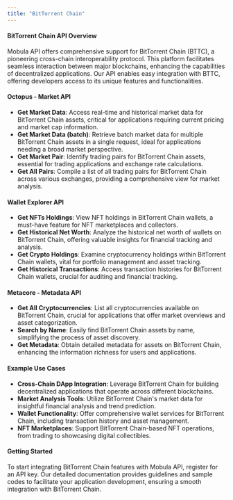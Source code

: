 ```yaml
---
title: "BitTorrent Chain"
---
```


#### BitTorrent Chain API Overview

Mobula API offers comprehensive support for BitTorrent Chain (BTTC), a pioneering cross-chain interoperability protocol. This platform facilitates seamless interaction between major blockchains, enhancing the capabilities of decentralized applications. Our API enables easy integration with BTTC, offering developers access to its unique features and functionalities.

#### Octopus - Market API

- **Get Market Data**: Access real-time and historical market data for BitTorrent Chain assets, critical for applications requiring current pricing and market cap information.
- **Get Market Data (batch)**: Retrieve batch market data for multiple BitTorrent Chain assets in a single request, ideal for applications needing a broad market perspective.
- **Get Market Pair**: Identify trading pairs for BitTorrent Chain assets, essential for trading applications and exchange rate calculations.
- **Get All Pairs**: Compile a list of all trading pairs for BitTorrent Chain across various exchanges, providing a comprehensive view for market analysis.

#### Wallet Explorer API

- **Get NFTs Holdings**: View NFT holdings in BitTorrent Chain wallets, a must-have feature for NFT marketplaces and collectors.
- **Get Historical Net Worth**: Analyze the historical net worth of wallets on BitTorrent Chain, offering valuable insights for financial tracking and analysis.
- **Get Crypto Holdings**: Examine cryptocurrency holdings within BitTorrent Chain wallets, vital for portfolio management and asset tracking.
- **Get Historical Transactions**: Access transaction histories for BitTorrent Chain wallets, crucial for auditing and financial tracking.

#### Metacore - Metadata API

- **Get All Cryptocurrencies**: List all cryptocurrencies available on BitTorrent Chain, crucial for applications that offer market overviews and asset categorization.
- **Search by Name**: Easily find BitTorrent Chain assets by name, simplifying the process of asset discovery.
- **Get Metadata**: Obtain detailed metadata for assets on BitTorrent Chain, enhancing the information richness for users and applications.

#### Example Use Cases

- **Cross-Chain DApp Integration**: Leverage BitTorrent Chain for building decentralized applications that operate across different blockchains.
- **Market Analysis Tools**: Utilize BitTorrent Chain's market data for insightful financial analysis and trend prediction.
- **Wallet Functionality**: Offer comprehensive wallet services for BitTorrent Chain, including transaction history and asset management.
- **NFT Marketplaces**: Support BitTorrent Chain-based NFT operations, from trading to showcasing digital collectibles.

#### Getting Started

To start integrating BitTorrent Chain features with Mobula API, register for an API key. Our detailed documentation provides guidelines and sample codes to facilitate your application development, ensuring a smooth integration with BitTorrent Chain.
